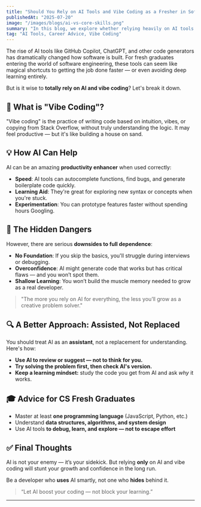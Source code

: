 ```yaml
---
title: "Should You Rely on AI Tools and Vibe Coding as a Fresher in Software Development?"
publishedAt: "2025-07-20"
image: "/images/blogs/ai-vs-core-skills.png"
summary: "In this blog, we explore whether relying heavily on AI tools and vibe coding is beneficial or risky for fresh graduates stepping into software development."
tag: "AI Tools, Career Advice, Vibe Coding"
---
```


The rise of AI tools like GitHub Copilot, ChatGPT, and other code generators has dramatically changed how software is built. For fresh graduates entering the world of software engineering, these tools can seem like magical shortcuts to getting the job done faster — or even avoiding deep learning entirely.

But is it wise to **totally rely on AI and vibe coding**? Let's break it down.

## 🚀 What is "Vibe Coding"?

"Vibe coding" is the practice of writing code based on intuition, vibes, or copying from Stack Overflow, without truly understanding the logic. It may feel productive — but it's like building a house on sand.

## 💡 How AI Can Help

AI can be an amazing **productivity enhancer** when used correctly:
- **Speed**: AI tools can autocomplete functions, find bugs, and generate boilerplate code quickly.
- **Learning Aid**: They're great for exploring new syntax or concepts when you're stuck.
- **Experimentation**: You can prototype features faster without spending hours Googling.

## 🚨 The Hidden Dangers

However, there are serious **downsides to full dependence**:
- **No Foundation**: If you skip the basics, you'll struggle during interviews or debugging.
- **Overconfidence**: AI might generate code that works but has critical flaws — and you won’t spot them.
- **Shallow Learning**: You won’t build the muscle memory needed to grow as a real developer.

> "The more you rely on AI for everything, the less you’ll grow as a creative problem solver."

## 🔍 A Better Approach: Assisted, Not Replaced

You should treat AI as an **assistant**, not a replacement for understanding. Here's how:
- **Use AI to review or suggest — not to think for you.**
- **Try solving the problem first, then check AI's version.**
- **Keep a learning mindset:** study the code you get from AI and ask *why* it works.

## 🎓 Advice for CS Fresh Graduates

- Master at least **one programming language** (JavaScript, Python, etc.)
- Understand **data structures, algorithms, and system design**
- Use AI tools **to debug, learn, and explore — not to escape effort**

## ✅ Final Thoughts

AI is not your enemy — it’s your sidekick. But relying **only** on AI and vibe coding will stunt your growth and confidence in the long run.

Be a developer who **uses** AI smartly, not one who **hides** behind it.

> “Let AI boost your coding — not block your learning.”

---